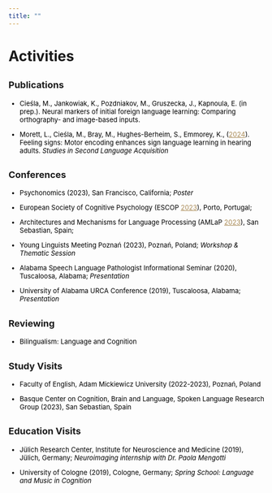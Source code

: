 ```yaml
---
title: ""
---
```


# Activities

## <font size = "4">Publications</font>

<font size = "2" font color=black>

-   Cieśla, M., Jankowiak, K., Pozdniakov, M., Gruszecka, J., Kapnoula, E. (in prep.). Neural markers of initial foreign language learning: Comparing orthography- and image-based inputs.

-   Morett, L., Cieśla, M., Bray, M., Hughes-Berheim, S., Emmorey, K., ([2024](https://www.cambridge.org/core/journals/studies-in-second-language-acquisition/article/feeling-signs-motor-encoding-enhances-sign-language-learning-in-hearing-adults/007AF08B353F15DD7E8298B92001D05D){style="color: #AA8B56;"}). Feeling signs: Motor encoding enhances sign language learning in hearing adults. *Studies in Second Language Acquisition*

</font>

## <font size = "4">Conferences</font>

<font size = "2" font color = "black">

-   Psychonomics (2023), San Francisco, California; *Poster*

-   European Society of Cognitive Psychology (ESCOP [2023](https://www.researchgate.net/publication/374551543_Comparing_L2_Word_Learning_Using_Orthographic_vs_Image_Referents){style="color: #AA8B56"}), Porto, Portugal;

-   Architectures and Mechanisms for Language Processing (AMLaP [2023](https://www.researchgate.net/publication/374551543_Comparing_L2_Word_Learning_Using_Orthographic_vs_Image_Referents){style="color: #AA8B56;"}), San Sebastian, Spain;

-   Young Linguists Meeting Poznań (2023), Poznań, Poland; *Workshop & Thematic Session*

-   Alabama Speech Language Pathologist Informational Seminar (2020), Tuscaloosa, Alabama; *Presentation*

-   University of Alabama URCA Conference (2019), Tuscaloosa, Alabama; *Presentation*

</font>

## <font size = "4">Reviewing</font>

<font size = "2" font color = "black">

-   Bilingualism: Language and Cognition

</font>

## <font size = "4">Study Visits</font>

<font size = "2" font color = "black">

-   Faculty of English, Adam Mickiewicz University (2022-2023), Poznań, Poland

-   Basque Center on Cognition, Brain and Language, Spoken Language Research Group (2023), San Sebastian, Spain

</font>

## <font size = "4">Education Visits</font>

<font size="2" font color="black">

-   Jülich Research Center, Institute for Neuroscience and Medicine (2019), Jülich, Germany; *Neuroimaging internship with Dr. Paola Mengotti*

-   University of Cologne (2019), Cologne, Germany; *Spring School: Language and Music in Cognition*

</font>
